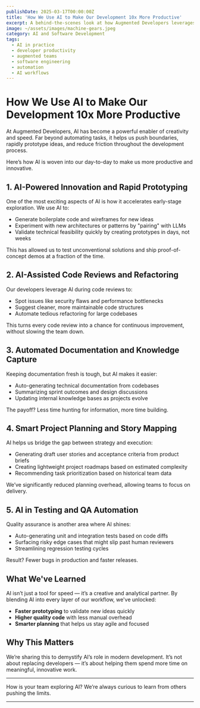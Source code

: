 ```yaml
---
publishDate: 2025-03-17T00:00:00Z
title: 'How We Use AI to Make Our Development 10x More Productive'
excerpt: A behind-the-scenes look at how Augmented Developers leverages AI to supercharge innovation, prototyping, and software delivery.
image: ~/assets/images/machine-gears.jpeg
category: AI and Software Development
tags:
  - AI in practice
  - developer productivity
  - augmented teams
  - software engineering
  - automation
  - AI workflows
---
```


# How We Use AI to Make Our Development 10x More Productive

At Augmented Developers, AI has become a powerful enabler of creativity and speed. Far beyond automating tasks, it helps us push boundaries, rapidly prototype ideas, and reduce friction throughout the development process.

Here’s how AI is woven into our day-to-day to make us more productive and innovative.

## 1. AI-Powered Innovation and Rapid Prototyping

One of the most exciting aspects of AI is how it accelerates early-stage exploration. We use AI to:

- Generate boilerplate code and wireframes for new ideas
- Experiment with new architectures or patterns by "pairing" with LLMs
- Validate technical feasibility quickly by creating prototypes in days, not weeks

This has allowed us to test unconventional solutions and ship proof-of-concept demos at a fraction of the time.

## 2. AI-Assisted Code Reviews and Refactoring

Our developers leverage AI during code reviews to:

- Spot issues like security flaws and performance bottlenecks
- Suggest cleaner, more maintainable code structures
- Automate tedious refactoring for large codebases

This turns every code review into a chance for continuous improvement, without slowing the team down.

## 3. Automated Documentation and Knowledge Capture

Keeping documentation fresh is tough, but AI makes it easier:

- Auto-generating technical documentation from codebases
- Summarizing sprint outcomes and design discussions
- Updating internal knowledge bases as projects evolve

The payoff? Less time hunting for information, more time building.

## 4. Smart Project Planning and Story Mapping

AI helps us bridge the gap between strategy and execution:

- Generating draft user stories and acceptance criteria from product briefs
- Creating lightweight project roadmaps based on estimated complexity
- Recommending task prioritization based on historical team data

We’ve significantly reduced planning overhead, allowing teams to focus on delivery.

## 5. AI in Testing and QA Automation

Quality assurance is another area where AI shines:

- Auto-generating unit and integration tests based on code diffs
- Surfacing risky edge cases that might slip past human reviewers
- Streamlining regression testing cycles

Result? Fewer bugs in production and faster releases.

## What We've Learned

AI isn’t just a tool for speed — it’s a creative and analytical partner. By blending AI into every layer of our workflow, we've unlocked:

- **Faster prototyping** to validate new ideas quickly
- **Higher quality code** with less manual overhead
- **Smarter planning** that helps us stay agile and focused

## Why This Matters

We’re sharing this to demystify AI’s role in modern development. It’s not about replacing developers — it’s about helping them spend more time on meaningful, innovative work.

---

How is your team exploring AI? We’re always curious to learn from others pushing the limits.

---
